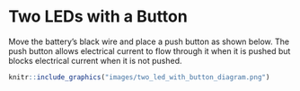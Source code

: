 # Two LEDs with a Button

Move the battery’s black wire and place a push button as shown below. The push button allows electrical current to flow through it when it is pushed but blocks electrical current when it is not pushed.

```r
knitr::include_graphics("images/two_led_with_button_diagram.png")
```
